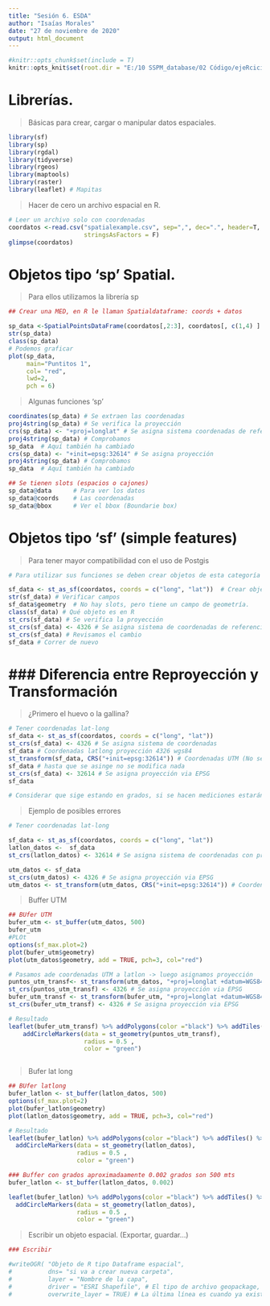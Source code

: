 ---
title: "Sesión 6. ESDA"
author: "Isaías Morales"
date: "27 de noviembre de 2020"
output: html_document
---

```{r setup, include=FALSE}
#knitr::opts_chunk$set(include = T)
knitr::opts_knit$set(root.dir = "E:/10 SSPM_database/02 Código/ejeRcicios")

```

# Librerías.

> Básicas para crear, cargar o manipular datos espaciales.

```{r Librerías para lectura}

library(sf)
library(sp)
library(rgdal)
library(tidyverse)
library(rgeos)
library(maptools)
library(raster)
library(leaflet) # Mapitas

```

> Hacer de cero un archivo espacial en R.

```{r}
# Leer un archivo solo con coordenadas
coordatos <-read.csv("spatialexample.csv", sep=",", dec=".", header=T,
                     stringsAsFactors = F)
glimpse(coordatos)

```

# Objetos tipo 'sp' Spatial.
> Para ellos utilizamos la librería sp

```{r}
## Crear una MED, en R le llaman Spatialdataframe: coords + datos

sp_data <-SpatialPointsDataFrame(coordatos[,2:3], coordatos[, c(1,4) ] )
str(sp_data)
class(sp_data)
# Podemos graficar
plot(sp_data, 
     main="Puntitos 1", 
     col= "red", 
     lwd=2,
     pch = 6)

```

> Algunas funciones 'sp'

```{r}

coordinates(sp_data) # Se extraen las coordenadas
proj4string(sp_data) # Se verifica la proyección
crs(sp_data) <- "+proj=longlat" # Se asigna sistema coordenadas de referencia
proj4string(sp_data) # Comprobamos
sp_data  # Aquí también ha cambiado
crs(sp_data) <- "+init=epsg:32614" # Se asigna proyección
proj4string(sp_data) # Comprobamos
sp_data  # Aquí también ha cambiado

## Se tienen slots (espacios o cajones)
sp_data@data      # Para ver los datos
sp_data@coords    # Las coordenadas
sp_data@bbox      # Ver el bbox (Boundarie box)

```


# Objetos tipo 'sf' (simple features)
> Para tener mayor compatibilidad con el uso de Postgis

```{r}
# Para utilizar sus funciones se deben crear objetos de esta categoría

sf_data <- st_as_sf(coordatos, coords = c("long", "lat"))  # Crear objeto sf
str(sf_data) # Verificar campos
sf_data$geometry  # No hay slots, pero tiene un campo de geometría.
class(sf_data) # Qué objeto es en R
st_crs(sf_data) # Se verifica la proyección
st_crs(sf_data) <- 4326 # Se asigna sistema de coordenadas de referencia
st_crs(sf_data) # Revisamos el cambio
sf_data # Correr de nuevo

```


# ### Diferencia entre Reproyección y Transformación
> ¿Primero el huevo o la gallina?

```{r}

# Tener coordenadas lat-long
sf_data <- st_as_sf(coordatos, coords = c("long", "lat"))
st_crs(sf_data) <- 4326 # Se asigna sistema de coordenadas
sf_data # Coordenadas latlong proyección 4326 wgs84
st_transform(sf_data, CRS("+init=epsg:32614")) # Coordenadas UTM (No se asignó)
sf_data # hasta que se asinge no se modifica nada
st_crs(sf_data) <- 32614 # Se asigna proyección via EPSG
sf_data

# Considerar que sige estando en grados, si se hacen mediciones estarán mal.

```

> Ejemplo de posibles errores

```{r}
# Tener coordenadas lat-long

sf_data <- st_as_sf(coordatos, coords = c("long", "lat"))
latlon_datos <-  sf_data
st_crs(latlon_datos) <- 32614 # Se asigna sistema de coordenadas con proyección 32614

utm_datos <- sf_data
st_crs(utm_datos) <- 4326 # Se asigna proyección via EPSG
utm_datos <- st_transform(utm_datos, CRS("+init=epsg:32614")) # Coordenadas UTM (No se asignó)
```

> Buffer UTM

```{r}
## BUfer UTM
bufer_utm <- st_buffer(utm_datos, 500)
bufer_utm
#PLOt
options(sf_max.plot=2)
plot(bufer_utm$geometry)
plot(utm_datos$geometry, add = TRUE, pch=3, col="red")

# Pasamos ade coordenadas UTM a latlon -> luego asignamos proyección
puntos_utm_transf<- st_transform(utm_datos, "+proj=longlat +datum=WGS84") # Coordenadas UTM (No se asignó)
st_crs(puntos_utm_transf) <- 4326 # Se asigna proyección via EPSG
bufer_utm_transf <- st_transform(bufer_utm, "+proj=longlat +datum=WGS84") # Coordenadas UTM (No se asignó)
st_crs(bufer_utm_transf) <- 4326 # Se asigna proyección via EPSG

# Resultado
leaflet(bufer_utm_transf) %>% addPolygons(color ="black") %>% addTiles() %>%
    addCircleMarkers(data = st_geometry(puntos_utm_transf),
                     radius = 0.5 ,
                     color = "green")



```

> Bufer lat long

```{r}

## BUfer latlong
bufer_latlon <- st_buffer(latlon_datos, 500)
options(sf_max.plot=2)
plot(bufer_latlon$geometry)
plot(latlon_datos$geometry, add = TRUE, pch=3, col="red")

# Resultado
leaflet(bufer_latlon) %>% addPolygons(color ="black") %>% addTiles() %>%
  addCircleMarkers(data = st_geometry(latlon_datos),
                   radius = 0.5 ,
                   color = "green")

### Buffer con grados aproximadaamente 0.002 grados son 500 mts
bufer_latlon <- st_buffer(latlon_datos, 0.002)

leaflet(bufer_latlon) %>% addPolygons(color ="black") %>% addTiles() %>%
  addCircleMarkers(data = st_geometry(latlon_datos),
                   radius = 0.5 ,
                   color = "green")

```



> Escribir un objeto espacial. (Exportar, guardar...)

```{r}
### Escribir

#writeOGR( "Objeto de R tipo Dataframe espacial",
#          dns= "si va a crear nueva carpeta",
#          layer = "Nombre de la capa", 
#          driver = "ESRI Shapefile", # El tipo de archivo geopackage, gejson
#          overwrite_layer = TRUE) # La última línea es cuando ya existe uno previo

```


